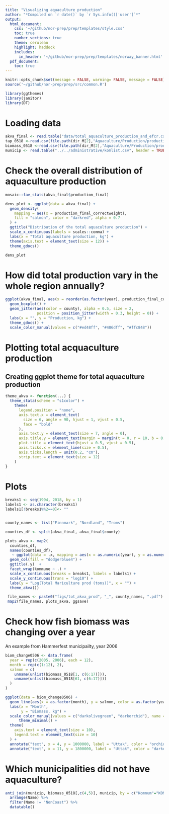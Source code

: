 ```yaml
---
title: "Visualizing aquaculture production"
author: "*Compiled on `r date()` by `r Sys.info()['user']`*"
output: 
  html_document:
    css: '~/github/nor-prep/prep/templates/style.css'
    toc: true
    number_sections: true
    theme: cerulean
    highlight: haddock
    includes: 
      in_header: '~/github/nor-prep/prep/templates/norway_banner.html'
  pdf_document:
    toc: true
---
```

```r
knitr::opts_chunk$set(message = FALSE, warning= FALSE, message = FALSE)
source('~/github/nor-prep/prep/src/common.R')
```

```r
library(ggthemes)
library(janitor)
library(DT)
```

# Loading data
```r
akva_final <- read.table("data/total_aquaculture_production_and_efcr.csv", header = TRUE, sep = ",")
tap_0518 <-read.csv(file.path(dir_M[2],"Aquaculture/Production/production_unlocked_concatenated_2005_2018/akva_tap_formatted_2005_2018.csv"))
biomass_0518 <-read.csv(file.path(dir_M[2],"Aquaculture/Production/production_unlocked_concatenated_2005_2018/akva_biomass_2005_2018_formatted.csv")) 
municip <- read.table("../../administrative/komlist.csv", header = TRUE, sep = ";")
```


# Check the overall distribution of aquaculture production
```r
mosaic::fav_stats(akva_final$production_final)
```

```r
dens_plot <- ggplot(data = akva_final) +
  geom_density(
    mapping = aes(x = production_final_correctweight),
    fill = "salmon", color = "darkred", alpha = 0.7
  ) +
  ggtitle("Distribution of the total aquaculture production") +
  scale_x_continuous(labels = scales::comma) +
  labs(x = "Total aquaculture production, kg") +
  theme(axis.text = element_text(size = 12)) +
  theme_gdocs()

dens_plot
```

# How did total production vary in the whole region annually?
```r

ggplot(akva_final, aes(x = reorder(as.factor(year), production_final_correctweight, FUN=sum), y = production_final_correctweight)) +
  geom_boxplot() +
  geom_jitter(aes(color = county), alpha = 0.5, size = 2,
              position = position_jitter(width = 0.3, height = 0)) +
  labs(x = "", y = "Production, kg") +
  theme_gdocs() +
  scale_color_manual(values = c("#ed48ff", "#486dff", "#ffc848"))

```


# Plotting total acquaculture production 
## Creating ggplot theme for total aquaculture production
```r
theme_akva <- function(...) {
  theme_stata(scheme = "s1color") +
    theme(
      legend.position = "none",
      axis.text.x = element_text(
        size = 6, angle = 90, hjust = 1, vjust = 0.5,
        face = "bold"
      ),
      axis.text.y = element_text(size = 7, angle = 0),
      axis.title.y = element_text(margin = margin(t = 0, r = 10, b = 0, l = 0)),
      plot.title = element_text(hjust = 0.5, vjust = 0.5),
      axis.ticks.x = element_line(size = 0.5),
      axis.ticks.length = unit(0.2, "cm"),
      strip.text = element_text(size = 12)
    )
}
```


# Plots
```r

breaks1 <- seq(1994, 2018, by = 1)
labels1 <- as.character(breaks1)
labels1[!breaks1%%2==0]<- ""


county_names <- list("Finnmark", "Nordland", "Troms")

counties_df <- split(akva_final, akva_final$county)

plots_akva <- map2(
  counties_df, 
  names(counties_df),
   ~ ggplot(data = .x, mapping = aes(x = as.numeric(year), y = as.numeric(production_final_correctweight))) +
  geom_col(fill = "dodgerblue4") +
  ggtitle(.y)  +
  facet_wrap(kommune ~ .) +
  scale_x_continuous(breaks = breaks1, labels = labels1) +
  scale_y_continuous(trans = "log10") +
  labs(y = "Log(Total Mariculture prod (tons))", x = "") +
  theme_akva())

 file_names <- paste0("figs/tot_akva_prod", "_", county_names, ".pdf")
 map2(file_names, plots_akva, ggsave)

```



# Check how fish biomass was changing over a year
An example from Hammerfest municipailty, year 2006
```r
biom_change0506 <- data.frame(
  year = rep(c(2005, 2006), each = 12),
  month = rep(c(1:12), 2),
  salmon = c(
    unname(unlist(biomass_0518[1, c(6:17)])),
    unname(unlist(biomass_0518[61, c(6:17)]))
  )
)
```

```r
ggplot(data = biom_change0506) +
  geom_line(aes(x = as.factor(month), y = salmon, color = as.factor(year), group = year), size = 2) +
  labs(x = "Month",
       y = "Biomass, kg") +
  scale_color_manual(values = c("darkolivegreen", "darkorchid"), name = "Year") +
      theme_minimal() +
  theme(
    axis.text = element_text(size = 10),
    legend.text = element_text(size = 10)
  ) +
  annotate("text", x = 4, y = 1000000, label = "Uttak", color = "orchid", face = "bold") +
  annotate("text", x = 11, y = 1800000, label = "Uttak", color = "darkolivegreen4", face = "bold")
``` 
 
# Which municipalities did not have aquaculture?
```r
anti_join(municip, biomass_0518[,c(4,5)], municip, by = c("Komnum"="KOMMUNENR")) %>% 
  arrange(Name) %>% 
  filter(Name != "NonCoast") %>% 
  datatable()
```